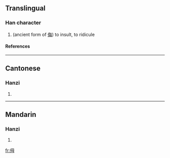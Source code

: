 ==Translingual==
===Han character===
{{Han char|rn=9|rad=人|as=05|sn=7|four=|canj=人田卜戈 (OWYI)}}
# (ancient form of [[侮]]) to insult, to ridicule
====References====
{{Han ref|kx=0098.020|hdz=10141.050|uh=3444|ud=13380}}

----
==Cantonese==
===Hanzi===
{{yue-hanzi|jyut=|y=mou5}}
# {{defn|Cantonese}}

----
==Mandarin==
===Hanzi===
{{cmn-hanzi|pin=[[wǔ]] ([[wu3]])|wg=wu<sup>3</sup>}}
# {{defn|Mandarin}}

[[fr:㑄]]